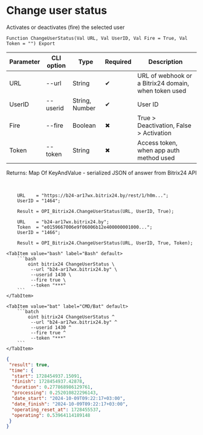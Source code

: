 ﻿---
sidebar_position: 5
---


# Change user status
 Activates or deactivates (fire) the selected user



`Function ChangeUserStatus(Val URL, Val UserID, Val Fire = True, Val Token = "") Export`

  | Parameter | CLI option | Type | Required | Description |
  |-|-|-|-|-|
  | URL | --url | String | &#x2714; | URL of webhook or a Bitrix24 domain, when token used |
  | UserID | --userid | String, Number | &#x2714; | User ID |
  | Fire | --fire | Boolean | &#x2716; | True > Deactivation, False > Activation |
  | Token | --token | String | &#x2716; | Access token, when app auth method used |

  
  Returns:  Map Of KeyAndValue - serialized JSON of answer from Bitrix24 API

<br/>




```bsl title="1C:Enterprise/OneScript code example"
    URL    = "https://b24-ar17wx.bitrix24.by/rest/1/h0m...";
    UserID = "1464";

    Result = OPI_Bitrix24.ChangeUserStatus(URL, UserID, True);

    URL    = "b24-ar17wx.bitrix24.by";
    Token  = "e0159667006e9f06006b12e400000001000...";
    UserID = "1466";

    Result = OPI_Bitrix24.ChangeUserStatus(URL, UserID, True, Token);
```
 

 <Tabs>
  
    <TabItem value="bash" label="Bash" default>
        ```bash
            oint bitrix24 ChangeUserStatus \
             --url "b24-ar17wx.bitrix24.by" \
             --userid 1430 \
             --fire true \
             --token "***"
        ```
    </TabItem>
  
    <TabItem value="bat" label="CMD/Bat" default>
        ```batch
            oint bitrix24 ChangeUserStatus ^
             --url "b24-ar17wx.bitrix24.by" ^
             --userid 1430 ^
             --fire true ^
             --token "***"
        ```
    </TabItem>
</Tabs>


```json title="Result"
{
 "result": true,
 "time": {
  "start": 1728454937.15091,
  "finish": 1728454937.42878,
  "duration": 0.277868986129761,
  "processing": 0.252010822296143,
  "date_start": "2024-10-09T09:22:17+03:00",
  "date_finish": "2024-10-09T09:22:17+03:00",
  "operating_reset_at": 1728455537,
  "operating": 0.53964114189148
 }
}
```
